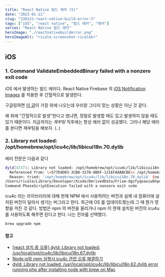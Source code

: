 ```yaml
---
title: "React Native 빌드 에러 (5)"
date: "2023-01-21"
slug: "230121-react-native-build-error-5"
tags: ["iOS", "react native", "빌드 에러", "에러"]
series: "React Native 빌드 에러"
heroImage: "./reactnativebuilderror.png"
heroImageAlt: "ricale-screenshot-ricalekr"
---
```


## iOS

### 1. Command ValidateEmbeddedBinary failed with a nonzero exit code

iOS 에서 발생하는 빌드 에러다. React Native Firebase 의 [iOS Notification Images](https://rnfirebase.io/messaging/ios-notification-images) 를 적용한 후 간헐적으로 발생한다.

구글링하면 [이 글](https://stackoverflow.com/questions/68760126/m1-command-validateembeddedbinary-failed-with-a-nonzero-exit-code-archiving-er)이 가장 위에 나오는데 우리랑 그다지 맞는 상황은 아닌 것 같다.

왜 위에 "간헐적으로 발생"한다고 썼냐면, 정말로 발생할 때도 있고 발생하지 않을 때도 있기 때문이다. 지금까지는 _재부팅_ 직후에는 항상 에러 없이 성공했다. 그러니 해당 에러를 본다면 재부팅을 해보자. (..)

### 2. Library not loaded: /opt/homebrew/opt/icu4c/lib/libicui18n.70.dylib

에러 전문은 다음과 같다

```sh
dyld[4737]: Library not loaded: /opt/homebrew/opt/icu4c/lib/libicui18n.70.dylib
  Referenced from: \<577D4D03-3CB0-3278-8BEF-121EFA8ABCBE\> /opt/homebrew/Cellar/node/18.2.0/bin/node
  Reason: tried: '/opt/homebrew/opt/icu4c/lib/libicui18n.70.dylib' (no such file), '/System/Volumes/Preboot/Cryptexes/OS/opt/homebrew/opt/icu4c/lib/libicui18n.70.dylib' (no such file), '/opt/homebrew/opt/icu4c/lib/libicui18n.70.dylib' (no such file), '/usr/local/lib/libicui18n.70.dylib' (no such file), '/usr/lib/libicui18n.70.dylib' (no such file, not in dyld cache), '/opt/homebrew/Cellar/icu4c/71.1/lib/libicui18n.70.dylib' (no such file), '/System/Volumes/Preboot/Cryptexes/OS/opt/homebrew/Cellar/icu4c/71.1/lib/libicui18n.70.dylib' (no such file), '/opt/homebrew/Cellar/icu4c/71.1/lib/libicui18n.70.dylib' (no such file), '/usr/local/lib/libicui18n.70.dylib' (no such file), '/usr/lib/libicui18n.70.dylib' (no such file, not in dyld cache)
/Users/ricale/Library/Developer/Xcode/DerivedData/Frism-dgzfyqoaoiwbhpetiazaoylzkbxf/Build/Intermediates.noindex/Frism.build/Debug-iphoneos/Frism.build/Script-00DD1BFF1BD5951E006B06BC.sh: line 7: 4737 Abort trap: 6 ../node_modules/@sentry/cli/bin/sentry-cli react-native xcode ../node_modules/react-native/scripts/react-native-xcode.sh
Command PhaseScriptExecution failed with a nonzero exit code
```

icu4c 라는 라이브러리에 대해 현재 NPM 에서 사용하려는 버전과 실제 내 컴퓨터에 설치된 버전이 달라서 생기는 버그라고 한다. 최근에 OS 를 업데이트했는데 그 때 뭔가 영향을 끼친 것 같다. 방법은 npm 의 버전을 올리거나 npm 이 현재 설치된 버전의 icu4u 를 사용하도록 해주면 된다고 한다. 나는 전자를 선택했다.

```sh
brew upgrade npm
```

#### 참고

- [[react 설치 중 오류] dyld: Library not loaded: /usr/local/opt/icu4c/lib/libicui18n.67.dylib](https://choisee02.tistory.com/91)
- [Node.js와 npm 실행시 icu4c 관련 오류 해결하기](http://paikwiki.github.io/2018/06/icu4c-issue-of-nodejs)
- [dyld: Library not loaded: /usr/local/opt/icu4c/lib/libicui18n.62.dylib error running php after installing node with brew on Mac](https://stackoverflow.com/questions/53828891/dyld-library-not-loaded-usr-local-opt-icu4c-lib-libicui18n-62-dylib-error-run)
